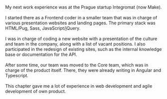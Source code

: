 My next work experience was
at the Prague startup Integromat (now Make).
\
\
I started there as a Frontend coder in a smaller team that was in charge of various
presentation websites and landing pages.
The primary stack was HTML/Pug, Sass, JavaScript/jQuery.
\
\
I was in charge of coding a new website with a presentation of the culture
and team in the company, along with a list of vacant positions.
I also participated in the redesign of existing sites, such as the internal knowledge base
or documentation for the API.
\
\
After some time, our team was moved to the Core team, which was in charge of the product itself.
There, they were already writing in Angular and Typescript.
\
\
This chapter gave me a lot of experience in web development and agile development of own product.

